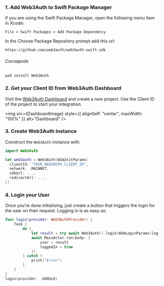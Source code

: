 
### 1. Add Web3Auth to Swift Package Manager

If you are using the Swift Package Manager, open the following menu item in Xcode:

`File > Swift Packages > Add Package Dependency`

In the Choose Package Repository prompt add this url:

```bash
https://github.com/web3auth/web3auth-swift-sdk
```

###### Cocoapods

```bash
pod install Web3Auth
```

### 2. Get your Client ID from Web3Auth Dashboard

Visit the [Web3Auth Dashboard](https://dashboard.web3auth.io) and create a new project. Use the Client ID of the project to start your integration.

<img src={DashboardImage} style={{ alignSelf: "center", maxWidth: "100%" }} alt="Dashboard" />

### 3. Create Web3Auth Instance

Construct the `Web3Auth` instance with:

```swift
import Web3Auth

let web3auth = Web3Auth(W3AInitParams(
  clientId: "YOUR_WEB3AUTH_CLIENT_ID",
  network: .MAINNET,
  sdkUrl: ...,
  redirectUrl: ...,
))
```

### 4. Login your User

Once you're done initialising, just create a button that triggers the login for the user on their request. Logging in is as easy as:

```swift
func login(provider: Web3AuthProvider) {
    Task {
        do {
            let result = try await Web3Auth().login(W3ALoginParams(loginProvider: provider))
            await MainActor.run(body: {
                user = result
                loggedIn = true
            })
        } catch {
            print("Error")
        }
    }
}
login(provider: .GOOGLE)
```
